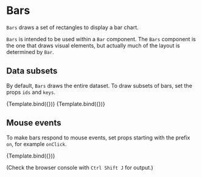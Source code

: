 
# Bars

<Meta title="Addons/Band/Bars" />

`Bars` draws a set of rectangles to display a bar chart.

`Bars` is intended to be used within a `Bar` component. The `Bars` component is the one that draws visual elements, but actually much of the layout is determined by `Bar`.

<ArgsTable of={Bars} />

## Data subsets

By default, `Bars` draws the entire dataset. To draw subsets of bars, set the props `ids` and `keys`.

<Canvas>
    <Story
        name="selected ids"
        args={{ ids: ['alpha'], style: { strokeWidth: 1, stroke: '#222222' } }}
        component={Bars}
        decorators={[ChartBarH0S1Decorator]}
    >
        {Template.bind({})}
    </Story>
    <Story
        name="selected keys"
        args={{ keys: ['x', 'z'], style: { strokeWidth: 1, stroke: '#222222' } }}
        component={Bars}
        decorators={[ChartBarH0S1Decorator]}
    >
        {Template.bind({})}
    </Story>
</Canvas>

## Mouse events

To make bars respond to mouse events, set props starting with the prefix `on`, for example `onClick`.

<Canvas>
    <Story
        name="mouse click"
        args={{ onClick: onBarsClick }}
        component={Bars}
        decorators={[ChartBarH0S1Decorator]}
    >
        {Template.bind({})}
    </Story>
</Canvas>

(Check the browser console with `Ctrl Shift J` for output.)
